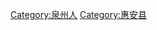 {{Catnav|頁面分類|各種主題的頁面分類|依中国各省来作的分类|各地中国人|福建人|泉州人}}
{{Catnav|頁面分類|人物|各國人物|中国人|各地中国人|福建人|泉州人}}

[[Category:泉州人|Category:泉州人]]
[[Category:惠安县|Category:惠安县]]
